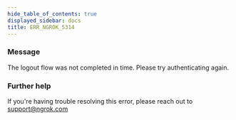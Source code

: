 ```yaml
---
hide_table_of_contents: true
displayed_sidebar: docs
title: ERR_NGROK_5314
---
```


### Message

The logout flow was not completed in time. Please try authenticating again.

<ErrorDetails />

### Further help

If you're having trouble resolving this error, please reach out to [support@ngrok.com](mailto:support@ngrok.com?subject=Help%20with%20ERR_NGROK_5314)
